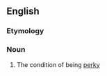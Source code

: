 ==English==

===Etymology===
{{suffix|perky|ness|lang=en}}

===Noun===
{{en-noun|-|perkinesses}}

# The condition of being [[perky]]